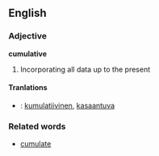 ==English==
===Adjective===
'''cumulative'''
# Incorporating all data up to the present

====Tranlations====
*{{fi}}: [[kumulatiivinen]], [[kasaantuva]]

===Related words===
*[[cumulate]]
